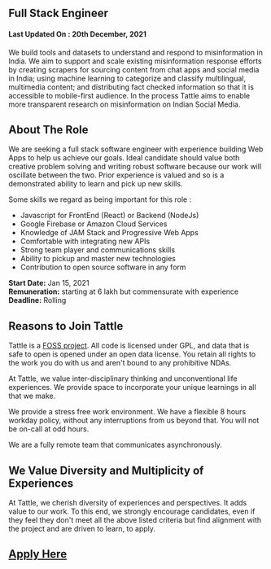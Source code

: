 ## Full Stack Engineer

#### Last Updated On : 20th December, 2021

We build tools and datasets to understand and respond to misinformation in India. We aim to support and scale existing misinformation response efforts by creating scrapers for sourcing content from chat apps and social media in India; using machine learning to categorize and classify multilingual, multimedia content; and distributing fact checked information so that it is accessible to mobile-first audience. In the process Tattle aims to enable more transparent research on misinformation on Indian Social Media.

## About The Role

We are seeking a full stack software engineer with experience building Web Apps to help us achieve our goals. Ideal candidate should value both creative problem solving and writing robust software because our work will oscillate between the two. Prior experience is valued and so is a demonstrated ability to learn and pick up new skills.

Some skills we regard as being important for this role :

- Javascript for FrontEnd (React) or Backend (NodeJs)
- Google Firebase or Amazon Cloud Services
- Knowledge of JAM Stack and Progressive Web Apps
- Comfortable with integrating new APIs
- Strong team player and communications skills
- Ability to pickup and master new technologies
- Contribution to open source software in any form

**Start Date:** Jan 15, 2021  
**Remuneration:** starting at 6 lakh but commensurate with experience  
**Deadline:** Rolling

## Reasons to Join Tattle

Tattle is a [FOSS project](<[https://github.com/tattle-made](https://github.com/tattle-made)>). All code is licensed under GPL, and data that is safe to open is opened under an open data license. You retain all rights to the work you do with us and aren't bound to any prohibitive NDAs.

At Tattle, we value inter-disciplinary thinking and unconventional life experiences. We provide space to incorporate your unique learnings in all that we make.

We provide a stress free work environment. We have a flexible 8 hours workday policy, without any interruptions from us beyond that. You will not be on-call at odd hours.

We are a fully remote team that communicates asynchronously.

## We Value Diversity and Multiplicity of Experiences

At Tattle, we cherish diversity of experiences and perspectives. It adds value to our work. To this end, we strongly encourage candidates, even if they feel they don't meet all the above listed criteria but find alignment with the project and are driven to learn, to apply.

## [Apply Here](https://docs.google.com/forms/d/e/1FAIpQLSf9kH9vWZoscBzxMITtxbTlmUJlogj9HejsZXUjs_H1dzssuQ/viewform?usp=sf_link)
